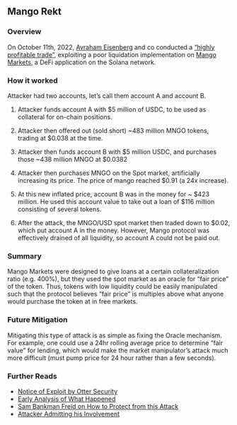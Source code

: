 
## Mango Rekt

### Overview

On October 11th, 2022, [Avraham Eisenberg](https://twitter.com/avi_eisen) and co conducted a ["highly profitable trade"](https://twitter.com/avi_eisen/status/1581326197241180160?s=20&t=a5u1dtV_DRe8Nl4p58N0_w), exploiting a poor liquidation implementation on [Mango Markets](https://mango.markets/), a DeFi application on the Solana network.

### How it worked

Attacker had two accounts, let's call them account A and account B.

1. Attacker funds account A with $5 million of USDC, to be used as collateral for on-chain positions.

2. Attacker then offered out (sold short) ~483 million MNGO tokens, trading at $0.038 at the time.

3. Attacker then funds account B with $5 million USDC, and purchases those ~438 million MNGO at $0.0382

4. Attacker then purchases MNGO on the Spot market, artificially increasing its price. The price of mango reached $0.91 (a 24x increase).

5. At this new inflated price, account B was in the money for ~ $423 million. He used this account value to take out a loan of $116 million consisting of several tokens.

6. After the attack, the MNGO/USD spot market then traded down to $0.02, which put account A in the money. However, Mango protocol was effectively drained of all liquidity, so account A could not be paid out.

### Summary

Mango Markets were designed to give loans at a certain collateralization ratio (e.g. 400%), but they used the spot market as an oracle for "fair price" of the token. Thus, tokens with low liquidity could be easily manipulated such that the protocol believes "fair price" is multiples above what anyone would purchase the token at in free markets.

### Future Mitigation

Mitigating this type of attack is as simple as fixing the Oracle mechanism. For example, one could use a 24hr rolling average price to determine "fair value" for lending, which would make the market manipulator's attack much more difficult (must pump price for 24 hour rather than a few seconds).

### Further Reads

- [Notice of Exploit by Otter Security](https://twitter.com/osec_io/status/1579969927020412929?s=20&t=AK8-AGc9O6k-Rfb1HSegXw)
- [Early Analysis of What Happened](https://twitter.com/joshua_j_lim/status/1579987648546246658?s=20&t=AK8-AGc9O6k-Rfb1HSegXw)
- [Sam Bankman Freid on How to Protect from this Attack](https://twitter.com/SBF_FTX/status/1580170203664904195?s=20&t=OFZtV7pNaQTj5BvE_yCdDw)
- [Attacker Admitting his Involvement](https://twitter.com/avi_eisen/status/1581326197241180160?s=20&t=a5u1dtV_DRe8Nl4p58N0_w)
